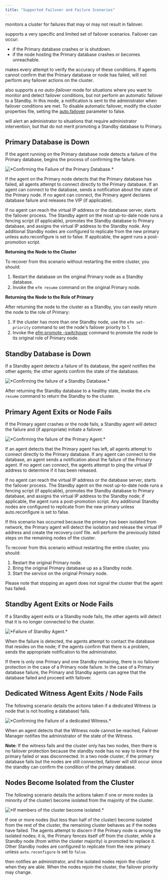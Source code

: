 ```yaml
---
title: "Supported Failover and Failure Scenarios"
---
```


<div id="supported_scenarios" class="registered_link"></div>

monitors a cluster for failures that may or may not result in failover.

supports a very specific and limited set of failover scenarios. Failover can occur:

-   if the Primary database crashes or is shutdown.
-   if the node hosting the Primary database crashes or becomes unreachable.

makes every attempt to verify the accuracy of these conditions. If agents cannot confirm that the Primary database or node has failed, will not perform any failover actions on the cluster.

also supports a *no* *auto*-*failover* mode for situations where you want to monitor and detect failover conditions, but not perform an automatic failover to a Standby. In this mode, a notification is sent to the administrator when failover conditions are met. To disable automatic failover, modify the cluster properties file, setting the [auto.failover](04_configuring_efm/01_cluster_properties/#auto_failover) parameter to false.

will alert an administrator to situations that require administrator intervention, but that do not merit promoting a Standby database to Primary.

<div id="primary_db_down" class="registered_link"></div>

## Primary Database is Down

If the agent running on the Primary database node detects a failure of the Primary database, begins the process of confirming the failure.

![\*Confirming the Failure of the Primary Database.\*](images/supported_scenarios_master_db_down.png)

If the agent on the Primary node detects that the Primary database has failed, all agents attempt to connect directly to the Primary database. If an agent can connect to the database, sends a notification about the state of the Primary node. If no agent can connect, the Primary agent declares database failure and releases the VIP (if applicable).

If no agent can reach the virtual IP address or the database server, starts the failover process. The Standby agent on the most up-to-date node runs a fencing script (if applicable), promotes the Standby database to Primary database, and assigns the virtual IP address to the Standby node. Any additional Standby nodes are configured to replicate from the new primary unless auto.reconfigure is set to false. If applicable, the agent runs a post-promotion script.

**Returning the Node to the Cluster**

To recover from this scenario without restarting the entire cluster, you should:

1.  Restart the database on the original Primary node as a Standby database.
2.  Invoke the `efm resume` command on the original Primary node.

**Returning the Node to the Role of Primary**

After returning the node to the cluster as a Standby, you can easily return the node to the role of Primary:

1.  If the cluster has more than one Standby node, use the `efm set-priority` command to set the node's failover priority to 1.
2.  Invoke the [efm promote -switchover](#efm_promote) command to promote the node to its original role of Primary node.

<div id="standby_down" class="registered_link"></div>

## Standby Database is Down

If a Standby agent detects a failure of its database, the agent notifies the other agents; the other agents confirm the state of the database.

![\*Confirming the failure of a Standby Database.\*](images/supported_scenarios_standby_db_down.png)

After returning the Standby database to a healthy state, invoke the `efm resume` command to return the Standby to the cluster.

<div id="primary_agent_exits" class="registered_link"></div>

## Primary Agent Exits or Node Fails

If the Primary agent crashes or the node fails, a Standby agent will detect the failure and (if appropriate) initiate a failover.

![\*Confirming the failure of the Primary Agent.\*](images/supported_scenarios_master_agent_exits.png)

If an agent detects that the Primary agent has left, all agents attempt to connect directly to the Primary database. If any agent can connect to the database, an agent sends a notification about the failure of the Primary agent. If no agent can connect, the agents attempt to ping the virtual IP address to determine if it has been released.

If no agent can reach the virtual IP address or the database server, starts the failover process. The Standby agent on the most up-to-date node runs a fencing script (if applicable), promotes the Standby database to Primary database, and assigns the virtual IP address to the Standby node; if applicable, the agent runs a post-promotion script. Any additional Standby nodes are configured to replicate from the new primary unless auto.reconfigure is set to false.

If this scenario has occurred because the primary has been isolated from network, the Primary agent will detect the isolation and release the virtual IP address and create the recovery.conf file. will perform the previously listed steps on the remaining nodes of the cluster.

To recover from this scenario without restarting the entire cluster, you should:

1.  Restart the original Primary node.
2.  Bring the original Primary database up as a Standby node.
3.  Start the service on the original Primary node.

Please note that stopping an agent does not signal the cluster that the agent has failed.

<div id="standby_exits" class="registered_link"></div>

## Standby Agent Exits or Node Fails

If a Standby agent exits or a Standby node fails, the other agents will detect that it is no longer connected to the cluster.

![\*Failure of Standby Agent.\*](images/supported_scenarios_standby_agent_exits.png)

When the failure is detected, the agents attempt to contact the database that resides on the node; if the agents confirm that there is a problem, sends the appropriate notification to the administrator.

If there is only one Primary and one Standby remaining, there is no failover protection in the case of a Primary node failure. In the case of a Primary database failure, the Primary and Standby agents can agree that the database failed and proceed with failover.

<div id="dedicated_witness_agent" class="registered_link"></div>

## Dedicated Witness Agent Exits / Node Fails

The following scenario details the actions taken if a dedicated Witness (a node that is not hosting a database) fails.

![\*Confirming the Failure of a dedicated Witness.\*](images/supported_scenarios_witness_agent_exits.png)

When an agent detects that the Witness node cannot be reached, Failover Manager notifies the administrator of the state of the Witness.

**Note**: If the witness fails and the cluster only has two nodes, then there is no failover protection because the standby node has no way to know if the primary failed or was disconnected. In a two node cluster, if the primary database fails but the nodes are still connected, failover will still occur since the standby can confirm the condition of the primary database.

<div id="node_isolated" class="registered_link"></div>

## Nodes Become Isolated from the Cluster

The following scenario details the actions taken if one or more nodes (a minority of the cluster) become isolated from the majority of the cluster.

![\*If members of the cluster become isolated.\*](images/supported_scenarios_node_becomes_isolated.png)

If one or more nodes (but less than half of the cluster) become isolated from the rest of the cluster, the remaining cluster behaves as if the nodes have failed. The agents attempt to discern if the Primary node is among the isolated nodes; it is, the Primary fences itself off from the cluster, while a Standby node (from within the cluster majority) is promoted to replace it. Other Standby nodes are configured to replicate from the new primary unless `auto.reconfigure` is set to `false`.

then notifies an administrator, and the isolated nodes rejoin the cluster when they are able. When the nodes rejoin the cluster, the failover priority may change.
